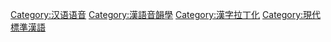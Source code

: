 [[Category:汉语语音|Category:汉语语音]]
[[Category:漢語音韻學|Category:漢語音韻學]]
[[Category:漢字拉丁化|Category:漢字拉丁化]]
[[Category:現代標準漢語|Category:現代標準漢語]]